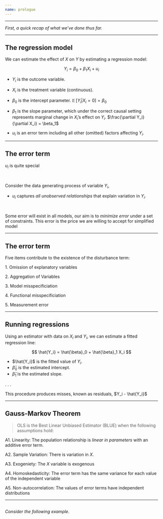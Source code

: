 ```yaml
---
name: prologue
---
```


---

::: {.vertical-center}
_First, a quick recap of what we've done thus far._
:::

---

## The regression model

We can estimate the effect of $X$ on $Y$ by estimating a [regression model:]{.hi}

$$Y_i = \beta_0 + \beta_1 X_i + u_i$$

- $Y_i$ is the outcome variable.



- $X_i$ is the treatment variable (continuous).



- $\beta_0$ is the [intercept]{.hi} parameter. $\mathop{\mathbb{E}}\left[ {Y_i | X_i=0} \right] = \beta_0$



- $\beta_1$ is the [slope]{.hi} parameter, which under the correct causal setting represents marginal change in $X_i$'s effect on $Y_i$. $\frac{\partial Y_i}{\partial X_i} = \beta_1$




- $u_i$ is an error term including all other (omitted) factors affecting $Y_i$.

---

## The error term

$u_i$ is quite special 

<br>

 

Consider the [data generating process]{.note} of variable $Y_i$,



- $u_i$ captures [_all unobserved relationships_]{.note} that explain variation in $Y_i$.

<br>



Some error will exist in all models, [our aim is to [_minimize error_]{.hi} under a set of constraints.]{.fragment} [This error is the price we are willing to accept for simplified model]{.fragment}

---

## The error term {data-visibility="uncounted"}

[Five]{.hi} items contribute to the existence of the disturbance term:

[1.]{.hi} Omission of explanatory variables

[2.]{.hi} Aggregation of Variables

[3.]{.hi} Model misspecificiation

[4.]{.hi} Functional misspecificiation

[5.]{.hi} Measurement error

---

## Running regressions

Using an estimator with data on $X_i$ and $Y_i$, we can estimate a [fitted regression line:]{.hi}

$$
\hat{Y_i} = \hat{\beta}_0 + \hat{\beta}_1 X_i
$$

- $\hat{Y_i}$ is the [fitted value]{.hi} of $Y_i$.
- $\hat{\beta}_0$ is the [estimated intercept]{.hi}.
- $\hat{\beta}_1$ is the [estimated slope]{.hi}.

. . .

This procedure produces misses, known as [residuals]{.hi}, $Y_i - \hat{Y_i}$

---

## Gauss-Markov Theorem

> OLS is the [Best Linear Unbiased Estimator]{.hi} ([BLUE]{.hii}) when the following assumptions hold:

[A1.]{.note} [Linearity:]{.hi} The population relationship is [_linear in parameters_]{.note} with an additive error term.

[A2.]{.note} [Sample Variation:]{.hi} There is variation in $X$.

[A3.]{.note} [Exogeniety:]{.hi} The $X$ variable is [exogenous]{.note} 

[A4.]{.note} [Homoskedasticity:]{.hi} The error term has the same variance for each value of the independent variable 

[A5.]{.note} [Non-autocorrelation:]{.hi} The values of error terms have independent distributions 

---

##

::: {.vertical-center}
_Consider the following example._
:::
